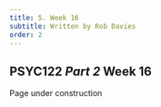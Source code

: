 ```yaml
---
title: 5. Week 16
subtitle: Written by Rob Davies
order: 2
---
```

## PSYC122 *Part 2* Week 16 {#sec-week-16-intro}

<!-- # ```{r} -->
<!-- # #| warning: false -->
<!-- # #| echo: false -->
<!-- # library(kableExtra) -->
<!-- # library(tidyverse) -->
<!-- # ``` -->
<!-- #  -->
<!-- # ```{r} -->
<!-- # #| warning: false -->
<!-- # #| echo: false -->
<!-- # study.one <- read_csv("data/week16/study-one-general-participants.csv")   -->
<!-- # study.two <- read_csv("data/week16/study-two-general-participants.csv") -->
<!-- # ``` -->

::: callout-warning
Page under construction
:::

<!-- Welcome to your overview of the materials and guidance you will work with in **PSYC122 Week 16**. -->

<!-- We will complete four classes in weeks 16-19. -->
<!-- These classes are designed to help students to revise and put into practice some of the key ideas and skills you have been developing in the first year research methods modules *PSYC121, PSYC123 and PSYC124*. -->

<!-- We will do this in the context of a live research project with potential real world impacts: the **Clearly understood** project. -->

<!-- - Our focus will be on **what makes it easy or difficult for people to understand written health information**. -->

<!-- We encounter written health information all the time: in warnings signs, on medication labels, in clinics when we go to see the doctor, and online when we research things we are worried about. -->
<!-- It is not always easy to understand this information. -->
<!-- The problem is that it is unclear how health information should be communicated. -->
<!-- As psychologists, we can help to improve health communication. -->

<!-- ::: callout-important -->
<!-- In these classes, we will complete a research project to answer the research questions: -->

<!-- 1. What person attributes predict success in understanding? -->
<!-- 2. Can people accurately evaluate whether they correctly understand written health information? -->
<!-- ::: -->

<!-- We will present our PSYC122 lessons in the context of this research project because we think that this *context* will help you to make sense of the data, and to see why we ask you to practice the skills we are teaching. -->

<!-- We will be revisiting some of the ideas and techniques you have seen introduced in previous classes. -->
<!-- This is to give you the opportunity to *revise* and *consolidate* your learning. -->
<!-- We will *extend* your development with some new ideas, to strengthen your skills. -->

<!-- Ultimately, we aim to contribute new findings from the data we will collect together. -->
<!-- These new findings will, we hope, help to make the provision of health advice a bit more useful in future. -->

<!-- ### Our learning goals -->

<!-- In Week 16, we will ask you to do three things. -->

<!-- ::: callout-note -->
<!-- *First*, we will ask you to do a pre-lab activity that involves completing a survey. -->
<!-- ::: -->

<!-- - Completing the survey will help you to make sense of the numbers you will be working with in the activities. -->
<!-- - Completing the pre-lab activity will help to teach you about the challenges of measurement, a key aspect of the scientific thinking skills we will help you to develop. -->

<!-- ::: callout-note -->
<!-- *Second*, we will ask you to do a set of practical tasks in the lab activity that are designed to consolidate your learning on *data visualization*. -->
<!-- ::: -->

<!-- 1. We will be: -->

<!-- - Using histograms to examine the distributions of variables; -->
<!-- - Learning to edit the histograms to present them professionally. -->

<!-- ```{r} -->
<!-- #| label: fig-histogram -->
<!-- #| fig-cap: "How-to guide example of a histogram showing observed mean accuracy of understanding of health information" -->
<!-- #| fig-alt: "The figure presents a histogram representing the distribution of mean accuracy scores in the study one dataset. The distribution is skewed with a peak around .8 and a long tail towards lower scores."  -->
<!-- #| fig-width: 4 -->
<!-- #| fig-height: 4 -->
<!-- #| warning: false -->
<!-- #| echo: false -->
<!-- study.one %>% -->
<!--   ggplot(aes(x = mean.acc)) + -->
<!--   geom_histogram(binwidth = 0.1) + -->
<!--   theme_bw() + -->
<!--   labs(x = "mean accuracy", y = "frequency") -->
<!-- ``` -->

<!-- 2. We will be: -->

<!-- - Using scatterplots to examine the association of variables; -->
<!-- - Learning to edit the plots to present them professionally. -->

<!-- ```{r} -->
<!-- #| label: fig-scatterplot -->
<!-- #| fig-cap: "How-to guide example of a scatterplot representing the potential association between values of health literacy (HLVA) and mean self-rated accuracy of understanding of health information." -->
<!-- #| fig-alt: "The figure presents a scatterplot: points in dark blue represent the potential covariation in health literacy (shown in the x-axis position) and mean self-rated accuracy of understanding of health information. The cloud of points appear to trend upwards so that higher levels of health literacy are assocaited with higher self-rated accuracy." -->
<!-- #| fig-width: 4 -->
<!-- #| fig-height: 4 -->
<!-- #| warning: false -->
<!-- #| echo: false -->
<!-- ggplot(data = study.one, aes(x = HLVA, y = mean.self)) + -->
<!--   geom_point(alpha = 0.5, size = 2.5, colour = "darkblue")  + -->
<!--   theme_bw() + -->
<!--   labs(x = "Health literacy (HLVA)", y = "mean self rated accuracy") -->
<!-- ``` -->

<!-- ::: callout-note -->
<!-- *Third*, we will ask you to think critically about predictions about potential associations between measures of participant attributes and measures of understanding of health information. -->
<!-- ::: -->

<!-- - We will use correlations to test predictions about associations and *thus* answer research questions. -->

<!-- ## Your resources {#sec-resources-intro} -->

<!-- You will see -- below -- links to the lectures, information about the data we will analyze, and an explanation of the activities. -->

<!-- All the links to the lectures, and everything you need for your practical work class can *also* be found in the **Week 16 files** folder on Moodle, here: -->

<!-- [Link to Moodle](https://modules.lancaster.ac.uk/course/view.php?id=38180#section-10) -->

<!-- ### Lectures: video recordings {#sec-resources-videos} -->

<!-- The lecture material for this week is presented in four short parts. -->

<!-- Click on a link and your browser should open a tab showing the *Panopto* video for the lecture part. -->
<!-- (You will need to be on campus or logged in to the university VPN to get access to the videos.) -->

<!-- [Part 1 of 4; about 15 minutes](https://dtu-panopto.lancs.ac.uk/Panopto/Pages/Viewer.aspx?id=219a5ba8-cce8-43e3-afea-afaa010f2d91) -->

<!-- [Part 2 of 4; about 11 minutes](https://dtu-panopto.lancs.ac.uk/Panopto/Pages/Viewer.aspx?id=6fd6d7e9-7457-441d-a689-afaa0113f62d) -->

<!-- [Part 3 of 4; about 22 minutes](https://dtu-panopto.lancs.ac.uk/Panopto/Pages/Viewer.aspx?id=5bbbe88e-b701-4658-b484-afaa011819e3) -->

<!-- [Part 4 of 4; about 11 minutes](https://dtu-panopto.lancs.ac.uk/Panopto/Pages/Viewer.aspx?id=ec9bbeb3-ad95-48e1-a03f-afaa012037f9) -->

<!-- The lecture is designed to give you an overview of: -->

<!-- 1. What we are doing in weeks 16-20, *and* how and why you will develop your critical thinking skills; -->
<!-- 2. A summary of the health communication project, and the ideas we assume to develop our hypotheses; -->
<!-- 3. How we visualize and think about distributions and associations; -->
<!-- 4. And how we use R to estimate and test correlations. -->

<!-- ::: callout-tip -->
<!-- To work with the recordings: -->

<!-- - Watch the video parts right through. -->
<!-- - Use the printable versions of the slides (provided on Moodle) to make notes. -->
<!-- - Try out the coding exercises in the how-to and the workbook (see @sec-resources) to see for yourself how you can construct visualizations and do analyses. -->
<!-- ::: -->

<!-- ### Links to other classes -->

<!-- We do not provide further reading for this class but you will find it helpful to revise some of the key ideas you have been learning about PSYC122 and in other modules. -->

<!-- - The lectures in *PSYC123* on: (week 1) the scientific method; (week 2) reliability and validity; (week 3) experimental design, especially between-subjects studies; (week 6) hypothesis testing; and (week 9) precise hypotheses. -->
<!-- - The lecture in *PSYC122* on (week 11) correlation.  -->

<!-- ### Pre-lab activity 1 -->

<!-- In weeks 16-19, we will be working together on a research project to investigate how people vary in their response to health advice. -->

<!-- Completing the project involves collecting responses from PSYC122 students. -->

<!-- To enter your responses, we invite you to complete a short survey. -->

<!-- Complete the survey by clicking on the link [here](https://lancasteruni.eu.qualtrics.com/jfe/form/SV_6SDgBLz8RrMR3oy) -->

<!-- ::: callout-tip -->
<!-- In our week 19 class activity, we will analyze the data we collect here. -->
<!-- ::: -->

<!-- #### Survey information -->

<!-- The survey asks you to: -->

<!-- - complete some questions about who you are; -->
<!-- - and then answer some questions about what you know about some English words, about what you know about health matters, and about how you approach reading. -->

<!-- The survey then asks you to: -->

<!-- - read five short extracts from patient information leaflets about different kinds of health issue; -->
<!-- - respond to some multiple choice questions about each extract; -->
<!-- - and rate how well you think you understand the advice. -->

<!-- The survey should take about 20 minutes to complete. -->
<!-- Some people will take less time, and some people might take a little more time. -->

<!-- Taking part in the survey is **completely voluntary**. -->
<!-- You can stop at any time without completing the survey if you do not want to finish it. -->
<!-- If you do not want to do the survey, you can do an alternative activity (see below). -->

<!-- All responses will be recorded completely anonymously. -->

<!-- ### Pre-lab activity 1 alternative -->

<!-- If you do not want to complete the survey, we invite you to read the pre-registered research plan for the *PSYC122 health advice* research project. -->

<!-- [Read the project pre-registration](https://osf.io/p6fsc/) -->

<!-- ### Pre-lab activity 2: Getting ready for the lab class -->

<!-- #### Get your files ready {#sec-resources} -->

<!-- Download the [122-22-w16_for-students.zip](data/week16/122-22-w16_for-students.zip) files you need and upload them to your RStudio Server. -->

<!-- The folder includes data files: -->

<!-- - `study-one-general-participants.csv` -->
<!-- - `study-two-general-participants.csv` -->

<!-- and the *code files*: -->

<!-- - `2022-23-PSYC122-w16-how-to.R` -->
<!-- - `2022-23-PSYC122-w16-workbook.R` -->

<!-- *Alternatively*, you can instead download the resources you need from the module Moodle page for PSYC122: -->

<!-- [Link to Moodle](https://modules.lancaster.ac.uk/course/view.php?id=38180#section-10) -->

<!-- #### What is in the how-to and workbook.R files? -->

<!-- ::: callout-important -->
<!-- You have been getting used to working with .R *script* files. -->

<!-- - Now our aim is to make sure you can work with code, and write notes *in* the files. -->
<!-- - In the `workbook` you use for the lab activity, we identify tasks and questions, and leave you spaces where you can write code or answers. -->
<!-- ::: -->

<!-- In both the .R files: -->

<!-- - `2022-23-PSYC122-w16-how-to.R` -->
<!-- - `2022-23-PSYC122-w16-workbook.R` -->

<!-- we will take things *step-by-step*. -->

<!-- We split .R scripts into parts, tasks and questions:   -->

<!-- - different parts for different phases of the analysis process; -->
<!-- - different tasks for different steps in each phase; -->
<!-- - different questions to examine different ideas or coding steps. -->

<!-- ::: callout-tip -->
<!-- - Make sure you start at the top of the `.R` file and work your way, in order, through each task. -->
<!-- - Complete each task before you move on to the next task. -->
<!-- ::: -->

<!-- ### Review the how-to guide {#sec-how-to} -->

<!-- The `how-to` guide comprises an .R file `2022-23-PSYC122-w16-how-to.R` with code and advice. -->
<!-- The code in the .R file was written to work with the data file: -->

<!-- - `study-one-general-participants.csv`. -->

<!-- ::: callout-tip -->
<!-- We show you how to do everything you need to do in the lab activity (@sec-activity) in the `how-to` guide. -->

<!-- - Start by looking at the `how-to` guide to understand what steps you need to follow in the lab activity. -->
<!-- ::: -->

<!-- ### Lab activity {#sec-activity} -->

<!-- In the lab activity .R file `2022-23-PSYC122-w16-workbook.R`, you will work with data from a study about how people respond to guidance about a variety of health topics (general topics): -->

<!-- - `study-two-general-participants.csv` -->

<!-- The data are similar in format to the response data we are collecting as part of the PSYC122 project. -->

<!-- #### Tasks -->

<!-- In the activity *workbook*, we are going to work through the following tasks. -->

<!-- 1. Empty the R environment -- using `rm(list=ls())` -->
<!-- 2. Load relevant libraries -- using `library()` -->
<!-- 3. Read in the data file -- using `read_csv()` -->
<!-- 4. Inspect the data -- using `head()` and `summary()` -->
<!-- 5. Change the type classification of a variable in the data -- using `as.factor()` -->
<!-- 6. Draw histograms to examine the distributions of variables -- using `ggplot()` and `geom_histogram()` -->
<!-- 7. Edit the appearance of *one variable* histogram plot step-by-step -->
<!-- 8. Draw scatterplots to examine the associations between some variables -- using `ggplot()` and `geom_point()` -->
<!-- 9. Draw scatterplots to examine different variables -->
<!-- 10. Edit the appearance of a plot step-by-step -->
<!-- 11. Examine associations between variables using correlation. -->

<!-- The activity `2022-23-PSYC122-w16-workbook.R` file takes you through the tasks, one by one. -->

<!-- ::: callout-tip -->
<!-- If you are unsure about what you need to do, look at the advice in `2022-23-PSYC122-w16-how-to.R` on what steps you have to follow, and examples on how to write the code. -->
<!-- ::: -->

<!-- You will see that you can match a task in the `activity` to the same task in the `how-to`. -->
<!-- The `how-to` shows you what function you need and how you should write the function code. -->

<!-- - Don't forget: You will need to change the names of the dataset or the variables to complete the tasks in the activity. -->

<!-- This process of adapting demonstration code is a process critical to data literacy and to effective problem solving in working with data in psychological science. -->

<!-- #### What is in the data files -->

<!-- Each of the data files we will work with has a similar structure, as you can see in this extract. -->

<!-- ```{r} -->
<!-- #| label: headcheck-wide -->
<!-- #| echo: false -->
<!-- # head(behaviour.rt) -->
<!-- study.two %>% -->
<!--   filter(participant_ID == c('studytwo.1', 'studytwo.10', 'studytwo.100', 'studytwo.101')) %>% -->
<!--   as.data.frame() %>% -->
<!--   kable() %>% -->
<!--   kable_styling() -->
<!-- ``` -->

<!-- You can use the *scroll bar* at the bottom of the data window to view different columns. -->

<!-- You can see the columns: -->

<!-- - `participant_ID` participant code -->
<!-- - `mean.acc` average accuracy of response to questions testing understanding of health guidance -->
<!-- - `mean.self` average self-rated accuracy of understanding of health guidance -->
<!-- - `study` varianble coding for what study the data were collected in -->
<!-- - `AGE` age in years -->
<!-- - `HLVA` health literacy test score -->
<!-- - `SHIPLEY` vocabulary knowledge test score -->
<!-- - `FACTOR3` reading strategy survey score -->
<!-- - `GENDER` gender code -->
<!-- - `EDUCATION` education level code -->
<!-- - `ETHNICITY` ethnicity (Office National Statistics categories) code -->

<!-- ::: callout-tip -->
<!-- It is always a good idea to view the dataset -- click on the name of the dataset in the R-Studio `Environment` window, and check out the columns, scroll through the rows -- to get a sense of what you are working with. -->
<!-- ::: -->

<!-- ### Answers {#sec-w16-answers} -->

<!-- ::: callout-tip -->
<!-- You can now download the answers version of the activity workbook .R [here](data/week16/2022-23-PSYC122-w16-workbook-answers.R). -->
<!-- ::: -->

<!-- The answers version presents my answers for questions, and some extra information where that is helpful. -->
